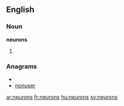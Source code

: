 ==English==

===Noun===
'''neurons'''

# {{plural of|[[neuron]]}}

===Anagrams===
* {{alphagram|ennorsu}}
* [[nonuser#English|nonuser]]

[[ar:neurons]]
[[fr:neurons]]
[[hu:neurons]]
[[sv:neurons]]